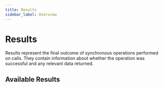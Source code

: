 ```yaml
---
title: Results
sidebar_label: Overview
---
```


# Results

Results represent the final outcome of synchronous operations performed on calls. They contain information about whether the operation was successful and any relevant data returned.

## Available Results

<GuidesList />

